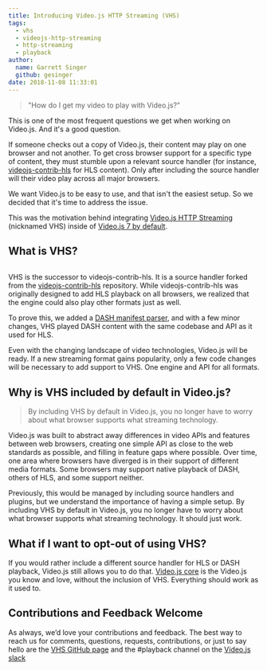```yaml
---
title: Introducing Video.js HTTP Streaming (VHS)
tags:
  - vhs
  - videojs-http-streaming
  - http-streaming
  - playback
author:
  name: Garrett Singer
  github: gesinger
date: 2018-11-08 11:33:01
---
```



> "How do I get my video to play with Video.js?"

This is one of the most frequent questions we get when working on Video.js. And it's a good question.

If someone checks out a copy of Video.js, their content may play on one browser and not another. To get cross browser support for a specific type of content, they must stumble upon a relevant source handler (for instance, <a href="https://github.com/videojs/videojs-contrib-hls" target="_blank" rel="noopener noreferrer">videojs-contrib-hls</a> for HLS content). Only after including the source handler will their video play across all major browsers.

We want Video.js to be easy to use, and that isn't the easiest setup. So we decided that it's time to address the issue.

This was the motivation behind integrating <a href="https://github.com/videojs/http-streaming" target="_blank" rel="noopener noreferrer">Video.js HTTP Streaming</a> (nicknamed VHS) inside of <a href="https://blog.videojs.com/video-js-7-is-here/" target="_blank" rel="noopener noreferrer">Video.js 7 by default</a>.

## What is VHS?

<p><Image filename="blog/introducing-video-js-http-streaming-vhs/vhs-logo.svg" /></p>

VHS is the successor to videojs-contrib-hls. It is a source handler forked from the <a href="https://github.com/videojs/videojs-contrib-hls" target="_blank" rel="noopener noreferrer">videojs-contrib-hls</a> repository. While videojs-contrib-hls was originally designed to add HLS playback on all browsers, we realized that the engine could also play other formats just as well.

To prove this, we added a <a href="https://github.com/videojs/mpd-parser" target="_blank" rel="noopener noreferrer">DASH manifest parser</a>, and with a few minor changes, VHS played DASH content with the same codebase and API as it used for HLS.

Even with the changing landscape of video technologies, Video.js will be ready. If a new streaming format gains popularity, only a few code changes will be necessary to add support to VHS. One engine and API for all formats.

## Why is VHS included by default in Video.js?

> By including VHS by default in Video.js, you no longer have to worry about what browser supports what streaming technology.

Video.js was built to abstract away differences in video APIs and features between web browsers, creating one simple API as close to the web standards as possible, and filling in feature gaps where possible. Over time, one area where browsers have diverged is in their support of different media formats. Some browsers may support native playback of DASH, others of HLS, and some support neither.

Previously, this would be managed by including source handlers and plugins, but we understand the importance of having a simple setup. By including VHS by default in Video.js, you no longer have to worry about what browser supports what streaming technology. It should just work.

## What if I want to opt-out of using VHS?

If you would rather include a different source handler for HLS or DASH playback, Video.js still allows you to do that. <a href="https://blog.videojs.com/video-js-7-is-here/#VHS-and-Video-js" target="_blank" rel="noopener noreferrer">Video.js core</a> is the Video.js you know and love, without the inclusion of VHS. Everything should work as it used to.

## Contributions and Feedback Welcome
As always, we’d love your contributions and feedback. The best way to reach us for comments, questions, requests, contributions, or just to say hello are the <a href="https://github.com/videojs/http-streaming" target="_blank" rel="noopener noreferrer">VHS GitHub page</a> and the #playback channel on the <a href="http://slack.videojs.com/" target="_blank" rel="noopener noreferrer">Video.js slack</a>
